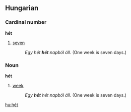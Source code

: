 ==Hungarian==
===Cardinal number===
'''hét'''
#[[seven]]
#: ''Egy hét '''hét''' napból áll.'' (One week is seven days.)

===Noun===
'''hét'''
#[[week]]
#: ''Egy '''hét''' hét napból áll.'' (One week is seven days.)

[[hu:hét]]